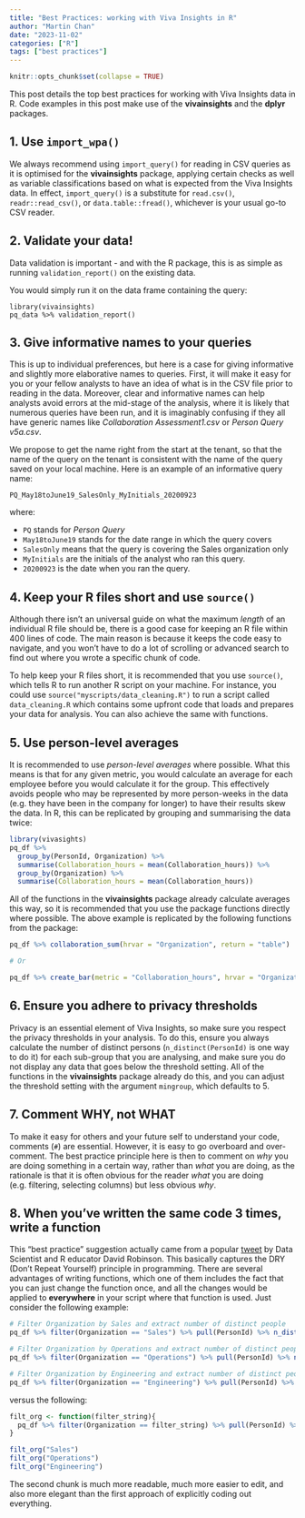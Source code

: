 ```yaml
---
title: "Best Practices: working with Viva Insights in R"
author: "Martin Chan"
date: "2023-11-02"
categories: ["R"]
tags: ["best practices"]
---
```


```r
knitr::opts_chunk$set(collapse = TRUE)
```

This post details the top best practices for working with Viva Insights data in R. Code examples in this post make use of the **vivainsights** and the **dplyr** packages.

## 1. Use `import_wpa()`

We always recommend using `import_query()` for reading in CSV queries as it is optimised for the **vivainsights** package, applying certain checks as well as variable classifications based on what is expected from the Viva Insights data. In effect, `import_query()` is a substitute for `read.csv()`, `readr::read_csv()`, or `data.table::fread()`, whichever is your usual go-to CSV reader.

## 2. Validate your data!

Data validation is important - and with the R package, this is as simple as running `validation_report()` on the existing data.

You would simply run it on the data frame containing the query:

```
library(vivainsights)
pq_data %>% validation_report()
```

## 3. Give informative names to your queries

This is up to individual preferences, but here is a case for giving informative and slightly more elaborative names to queries. First, it will make it easy for you or your fellow analysts to have an idea of what is in the CSV file prior to reading in the data. Moreover, clear and informative names can help analysts avoid errors at the mid-stage of the analysis, where it is likely that numerous queries have been run, and it is imaginably confusing if they all have generic names like _Collaboration Assessment1.csv_ or _Person Query v5a.csv_. 

We propose to get the name right from the start at the tenant, so that the name of the query on the tenant is consistent with the name of the query saved on your local machine. Here is an example of an informative query name:

`PQ_May18toJune19_SalesOnly_MyInitials_20200923`

where:

- `PQ` stands for _Person Query_
- `May18toJune19` stands for the date range in which the query covers
- `SalesOnly` means that the query is covering the Sales organization only
- `MyInitials` are the initials of the analyst who ran this query.
- `20200923` is the date when you ran the query.

## 4. Keep your R files short and use `source()`

Although there isn't an universal guide on what the maximum _length_ of an individual R file should be, there is a good case for keeping an R file within 400 lines of code. The main reason is because it keeps the code easy to navigate, and you won't have to do a lot of scrolling or advanced search to find out where you wrote a specific chunk of code. 

To help keep your R files short, it is recommended that you use `source()`, which tells R to run another R script on your machine. For instance, you could use `source("myscripts/data_cleaning.R")` to run a script called `data_cleaning.R` which contains some upfront code that loads and prepares your data for analysis. You can also achieve the same with functions.


## 5. Use person-level averages

It is recommended to use _person-level averages_ where possible. What this means is that for any given metric, you would calculate an average for each employee before you would calculate it for the group. This effectively avoids people who may be represented by more person-weeks in the data (e.g. they have been in the company for longer) to have their results skew the data. In R, this can be replicated by grouping and summarising the data twice:

```r
library(vivasights)
pq_df %>%
  group_by(PersonId, Organization) %>%
  summarise(Collaboration_hours = mean(Collaboration_hours)) %>%
  group_by(Organization) %>%
  summarise(Collaboration_hours = mean(Collaboration_hours))
```

All of the functions in the **vivainsights** package already calculate averages this way, so it is recommended that you use the package functions directly where possible. The above example is replicated by the following functions from the package:

```r
pq_df %>% collaboration_sum(hrvar = "Organization", return = "table")

# Or

pq_df %>% create_bar(metric = "Collaboration_hours", hrvar = "Organization", return = "table")
```


## 6. Ensure you adhere to privacy thresholds

Privacy is an essential element of Viva Insights, so make sure you respect the privacy thresholds in your analysis. To do this, ensure you always calculate the number of distinct persons (`n_distinct(PersonId)` is one way to do it) for each sub-group that you are analysing, and make sure you do not display any data that goes below the threshold setting. All of the functions in the **vivainsights** package already do this, and you can adjust the threshold setting with the argument `mingroup`, which defaults to 5.


## 7. Comment WHY, not WHAT

To make it easy for others and your future self to understand your code, comments (`#`) are essential. However, it is easy to go overboard and over-comment. The best practice principle here is then to comment on _why_ you are doing something in a certain way, rather than _what_ you are doing, as the rationale is that it is often obvious for the reader _what_ you are doing (e.g. filtering, selecting columns) but less obvious _why_.

## 8. When you’ve written the same code 3 times, write a function

This "best practice" suggestion actually came from a popular [tweet](https://twitter.com/drob/status/928447584712253440) by Data Scientist and R educator David Robinson. This basically captures the DRY (Don't Repeat Yourself) principle in programming. There are several advantages of writing functions, which one of them includes the fact that you can just change the function once, and all the changes would be applied to **everywhere** in your script where that function is used. Just consider the following example:

```r
# Filter Organization by Sales and extract number of distinct people
pq_df %>% filter(Organization == "Sales") %>% pull(PersonId) %>% n_distinct()

# Filter Organization by Operations and extract number of distinct people
pq_df %>% filter(Organization == "Operations") %>% pull(PersonId) %>% n_distinct()

# Filter Organization by Engineering and extract number of distinct people
pq_df %>% filter(Organization == "Engineering") %>% pull(PersonId) %>% n_distinct()

```

versus the following:

```r
filt_org <- function(filter_string){
  pq_df %>% filter(Organization == filter_string) %>% pull(PersonId) %>% n_distinct()
}

filt_org("Sales")
filt_org("Operations")
filt_org("Engineering")

```

The second chunk is much more readable, much more easier to edit, and also more elegant than the first approach of explicitly coding out everything.






